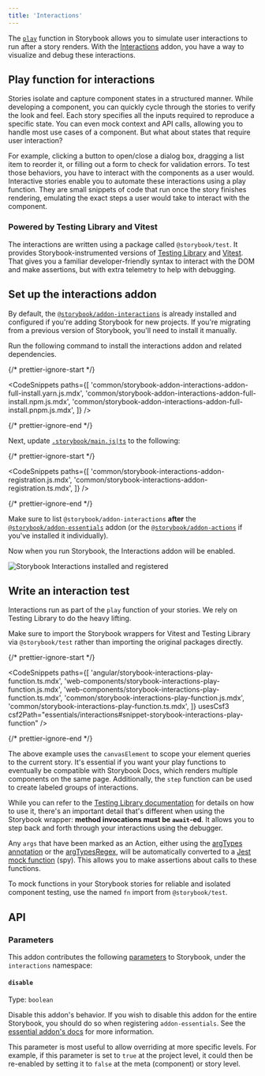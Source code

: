 ```yaml
---
title: 'Interactions'
---
```


The [`play`](../writing-stories/play-function.md) function in Storybook allows you to simulate user interactions to run after a story renders. With the [Interactions](https://storybook.js.org/addons/@storybook/addon-interactions/) addon, you have a way to visualize and debug these interactions.

## Play function for interactions

Stories isolate and capture component states in a structured manner. While developing a component, you can quickly cycle through the stories to verify the look and feel. Each story specifies all the inputs required to reproduce a specific state. You can even mock context and API calls, allowing you to handle most use cases of a component. But what about states that require user interaction?

For example, clicking a button to open/close a dialog box, dragging a list item to reorder it, or filling out a form to check for validation errors. To test those behaviors, you have to interact with the components as a user would. Interactive stories enable you to automate these interactions using a play function. They are small snippets of code that run once the story finishes rendering, emulating the exact steps a user would take to interact with the component.

### Powered by Testing Library and Vitest

The interactions are written using a package called `@storybook/test`. It provides Storybook-instrumented versions of [Testing Library](https://testing-library.com/) and [Vitest](https://vitest.dev). That gives you a familiar developer-friendly syntax to interact with the DOM and make assertions, but with extra telemetry to help with debugging.

## Set up the interactions addon

By default, the [`@storybook/addon-interactions`](https://storybook.js.org/addons/@storybook/addon-interactions/) is already installed and configured if you're adding Storybook for new projects. If you're migrating from a previous version of Storybook, you'll need to install it manually.

Run the following command to install the interactions addon and related dependencies.

{/* prettier-ignore-start */}

<CodeSnippets
  paths={[
    'common/storybook-addon-interactions-addon-full-install.yarn.js.mdx',
    'common/storybook-addon-interactions-addon-full-install.npm.js.mdx',
    'common/storybook-addon-interactions-addon-full-install.pnpm.js.mdx',
  ]}
/>

{/* prettier-ignore-end */}

Next, update [`.storybook/main.js|ts`](../configure/index.md#configure-story-rendering) to the following:

{/* prettier-ignore-start */}

<CodeSnippets
  paths={[
    'common/storybook-interactions-addon-registration.js.mdx',
    'common/storybook-interactions-addon-registration.ts.mdx',
  ]}
/>

{/* prettier-ignore-end */}

<Callout variant="info" icon="💡">

Make sure to list `@storybook/addon-interactions` **after** the [`@storybook/addon-essentials`](./index.md) addon (or the [`@storybook/addon-actions`](./actions.md) if you've installed it individually).

</Callout>

Now when you run Storybook, the Interactions addon will be enabled.

![Storybook Interactions installed and registered](./addon-interactions-installed-registered.png)

## Write an interaction test

Interactions run as part of the `play` function of your stories. We rely on Testing Library to do the heavy lifting.

Make sure to import the Storybook wrappers for Vitest and Testing Library via `@storybook/test` rather than importing the original packages directly.

{/* prettier-ignore-start */}

<CodeSnippets
  paths={[
    'angular/storybook-interactions-play-function.ts.mdx',
    'web-components/storybook-interactions-play-function.js.mdx',
    'web-components/storybook-interactions-play-function.ts.mdx',
    'common/storybook-interactions-play-function.js.mdx',
    'common/storybook-interactions-play-function.ts.mdx',
  ]}
  usesCsf3
  csf2Path="essentials/interactions#snippet-storybook-interactions-play-function"
/>

{/* prettier-ignore-end */}

The above example uses the `canvasElement` to scope your element queries to the current story. It's essential if you want your play functions to eventually be compatible with Storybook Docs, which renders multiple components on the same page. Additionally, the `step` function can be used to create labeled groups of interactions.

While you can refer to the [Testing Library documentation](https://testing-library.com/docs/) for details on how to use it, there's an important detail that's different when using the Storybook wrapper: **method invocations must be `await`-ed**. It allows you to step back and forth through your interactions using the debugger.

Any `args` that have been marked as an Action, either using the [argTypes annotation](./actions.md#action-argtype-annotation) or the [argTypesRegex](./actions.md#automatically-matching-args), will be automatically converted to a [Jest mock function](https://jestjs.io/docs/mock-function-api) (spy). This allows you to make assertions about calls to these functions.

<Callout variant="info">

To mock functions in your Storybook stories for reliable and isolated component testing, use the named `fn` import from `@storybook/test`.

</Callout>

## API

### Parameters

This addon contributes the following [parameters](../writing-stories/parameters.md) to Storybook, under the `interactions` namespace:

#### `disable`

Type: `boolean`

Disable this addon's behavior. If you wish to disable this addon for the entire Storybook, you should do so when registering `addon-essentials`. See the [essential addon's docs](../essentials/index.md#disabling-addons) for more information.

This parameter is most useful to allow overriding at more specific levels. For example, if this parameter is set to `true` at the project level, it could then be re-enabled by setting it to `false` at the meta (component) or story level.
